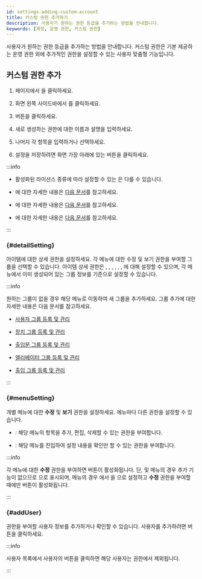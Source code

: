 ```yaml
---
id: settings-adding-custom-account
title: 커스텀 권한 추가하기
description: 사용자가 원하는 권한 등급을 추가하는 방법을 안내합니다.
keywords: [계정, 운영 권한, 커스텀 권한]
---
```


사용자가 원하는 권한 등급을 추가하는 방법을 안내합니다. 커스텀 권한은 기본 제공하는 운영 권한 외에 추가적인 권한을 설정할 수 있는 사용자 맞춤형 기능입니다.

## 커스텀 권한 추가

1. <Cmd sid='shell.header.launcher' /> 페이지에서 <Cmd sid='shell.header.setting' />을 클릭하세요.

1. 화면 왼쪽 사이드바에서 <Cmd sid='setting.menu.account.root' />를 클릭하세요.

1. <Cmd sid='setting.account.addCustomOperator' product='2' /> 버튼을 클릭하세요.

1. 새로 생성하는 권한에 대한 이름과 설명을 입력하세요.

1. 나머지 각 항목을 입력하거나 선택하세요.

1. 설정을 저장하려면 화면 가장 아래에 있는 <Cmd sid='button.apply' product='2' /> 버튼을 클릭하세요.

:::info

* 활성화된 라이선스 종류에 따라 설정할 수 있는 <Cmd sid='settings.account.menu.setting' product='2' />은 다를 수 있습니다.

* <Cmd sid='settings.account.menu.detailSetting' product='2' />에 대한 자세한 내용은 [다음 문서](#detailSetting)를 참고하세요.

* <Cmd sid='settings.account.menu.setting' product='2' />에 대한 자세한 내용은 [다음 문서](#menuSetting)를 참고하세요.

* <Cmd sid='settings.account.addUser' product='2' />에 대한 자세한 내용은 [다음 문서](#addUser)를 참고하세요.

:::


### <Cmd sid='settings.account.menu.detailSetting' product='2' /> {#detailSetting}

아이템에 대한 상세 권한을 설정하세요. 각 메뉴에 대한 수정 및 보기 권한을 부여할 그룹을 선택할 수 있습니다. 아이템 상세 권한은 <Cmd sid='common.permission.module.userGroup' product='2' />, <Cmd sid='common.permission.module.deviceGroup' product='2' />, <Cmd sid='common.permission.module.doorGroup' product='2' />, <Cmd sid='common.permission.module.elevatorGroup' product='2' />, <Cmd sid='common.permission.module.accessGroup' product='2' />, <Cmd sid='common.permission.module.zoneType' product='2' />, <Cmd sid='audit.menu.graphicMap' product='2' />에 대해 설정할 수 있으며, 각 메뉴에서 이미 생성되어 있는 그룹 정보를 기준으로 설정할 수 있습니다.

:::info

원하는 그룹이 없을 경우 해당 메뉴로 이동하여 새 그룹을 추가하세요. 그룹 추가에 대한 자세한 내용은 다음 문서를 참고하세요.

* [사용자 그룹 등록 및 관리](user-group-manage)

* [장치 그룹 등록 및 관리](settings-manage-device-group)

* [출입문 그룹 등록 및 관리](settings-manage-door-group)

* [엘리베이터 그룹 등록 및 관리](settings-manage-elevators-group)

* [출입 그룹 등록 및 관리](settings-access-control-manage-access-group)

:::

### <Cmd sid='settings.account.menu.setting' product='2' /> {#menuSetting}

개별 메뉴에 대한 **수정** 및 **보기** 권한을 설정하세요. 메뉴마다 다른 권한을 설정할 수 있습니다.

* <Cmd sid='common.editRead' product='2' />: 해당 메뉴의 항목을 추가, 편집, 삭제할 수 있는 권한을 부여합니다.

* <Cmd sid='common.read' product='2' />: 해당 메뉴를 진입하여 설정 내용을 확인만 할 수 있는 권한을 부여합니다.

:::info

각 메뉴에 대한 **수정** 권한을 부여하면 <Cmd sid='button.add' product='2' /> 버튼이 활성화됩니다. 단, <Cmd sid='shell.header.dashboard' /> 및 <Cmd sid='shell.header.setting' /> 메뉴의 경우 추가 기능이 없으므로 <Cmd sid='setting.account.menu.canCreate.na' product='2' />으로 표시되며, <Cmd sid='common.permission.module.ac' product='2' /> 메뉴의 경우 <Cmd sid='settings.account.menu.detailSetting' product='2' />에서 <Cmd sid='common.permission.module.accessGroup' product='2' />을 <Cmd sid='setting.account.menu.detailPriv.allAC' product='2' />으로 설정하고 **수정** 권한을 부여할 때에만 <Cmd sid='button.add' product='2' /> 버튼이 활성화됩니다.

:::


### <Cmd sid='settings.account.addUser' product='2' /> {#addUser}

권한을 부여할 사용자 정보를 추가하거나 확인할 수 있습니다. 사용자를 추가하려면 <Cmd sid='button.plusAdd' product='2' /> 버튼을 클릭하세요.

:::info

사용자 목록에서 사용자의 <IcTrash2 /> 버튼을 클릭하면 해당 사용자는 권한에서 제외됩니다.

:::